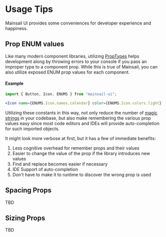 
<Meta title="Intro/General Usage" />

# Usage Tips

Mainsail UI provides some conveniences for developer experience and happiness.

## Prop ENUM values

Like many modern component libraries, utilizing [PropTypes](https://reactjs.org/docs/typechecking-with-proptypes.html) helps development along by throwing errors to your console if you pass an improper type to a component prop. While this is true of Mainsail, you can also utilize exposed ENUM prop values for each component.

#### Example

```jsx
import { Button, Icon, ENUMS } from "mainsail-ui";

<Icon name={ENUMS.Icon.names.calendar} color={ENUMS.Icon.colors.light} />;
```

Utilizing these constants in this way, not only reduce the number of [magic strings](https://softwareengineering.stackexchange.com/questions/365339/what-is-wrong-with-magic-strings) in your codebase, but also make remembering the various prop values easy since most code editors and IDEs will provide auto-completion for such imported objects.

It might look more verbose at first, but it has a few of immediate benefits:

1. Less cognitive overhead for remember props and their values
1. Easier to change the value of the prop if the library introduces new values
1. Find and replace becomes easier if necessary
1. IDE Support of auto-completion
1. Don't have to make it to runtime to discover the wrong prop is used

## Spacing Props

TBD

## Sizing Props

TBD
